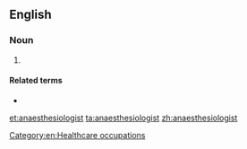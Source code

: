 ==English==

===Noun===
{{en-noun}}

# {{label|en|British spelling}} {{alternative spelling of|anesthesiologist|lang=en}}

====Related terms====
* {{l|en|anaesthesiology}}

[[Category:en:Healthcare occupations]]

[[et:anaesthesiologist]]
[[ta:anaesthesiologist]]
[[zh:anaesthesiologist]]